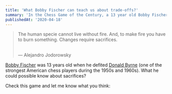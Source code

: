 ```yaml
---
title: 'What Bobby Fischer can teach us about trade-offs?'
summary: 'In the Chess Game of the Century, a 13 year old Bobby Fischer showed us that he was going to be a force in the chess world.'
publishedAt: '2020-04-18'
---
```


> The human specie cannot live without fire. And, to make fire you have to burn something. Changes require sacrifices.
>
> <br />
> &mdash; Alejandro Jodorowsky

[Bobby Fischer](https://en.wikipedia.org/wiki/Bobby_Fischer) was 13 years old when he defited [Donald Byrne](https://en.wikipedia.org/wiki/Donald_Byrne) (one of the strongest American chess players during the 1950s and 1960s). What he could possible know about sacrifices?

Check this game and let me know what you think:

<YouTube youTubeId="M624T3PTggU" />

